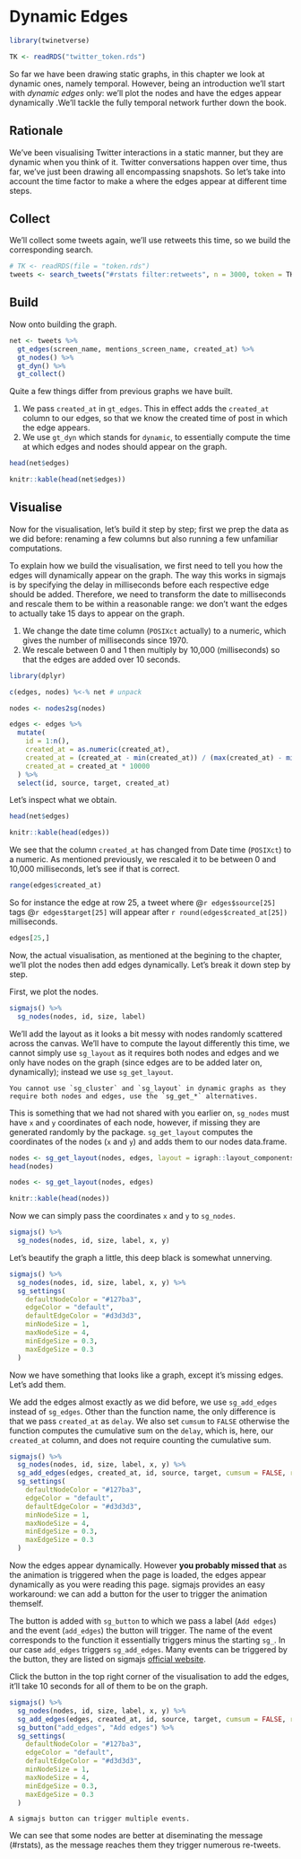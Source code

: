 # Dynamic Edges {#dynamic}

```r
library(twinetverse)

TK <- readRDS("twitter_token.rds")
```

So far we have been drawing static graphs, in this chapter we look at dynamic ones, namely temporal. However, being an introduction we'll start with _dynamic edges_ only: we'll plot the nodes and have the edges appear dynamically .We'll tackle the fully temporal network further down the book. 

## Rationale

We've been visualising Twitter interactions in a static manner, but they are dynamic when you think of it. Twitter conversations happen over time, thus far, we've just been drawing all encompassing snapshots. So let's take into account the time factor to make a where the edges appear at different time steps.

## Collect

We'll collect some tweets again, we'll use retweets this time, so we build the corresponding search.

```r
# TK <- readRDS(file = "token.rds")
tweets <- search_tweets("#rstats filter:retweets", n = 3000, token = TK, include_rts = TRUE)
```

## Build

Now onto building the graph.

```r
net <- tweets %>% 
  gt_edges(screen_name, mentions_screen_name, created_at) %>% 
  gt_nodes() %>% 
  gt_dyn() %>% 
  gt_collect()
```

Quite a few things differ from previous graphs we have built.

1. We pass `created_at` in `gt_edges`. This in effect adds the `created_at` column to our edges, so that we know the created time of post in which the edge appears.
2. We use `gt_dyn` which stands for `dynamic`, to essentially compute the time at which edges and nodes should appear on the graph.

```r
head(net$edges)
```

```r
knitr::kable(head(net$edges))
```

## Visualise

Now for the visualisation, let's build it step by step; first we prep the data as we did before: renaming a few columns but also running a few unfamiliar computations.

To explain how we build the visualisation, we first need to tell you how the edges will dynamically appear on the graph. The way this works in sigmajs is by specifying the delay in milliseconds before each respective edge should be added. Therefore, we need to transform the date to milliseconds and rescale them to be within a reasonable range: we don't want the edges to actually take 15 days to appear on the graph.

1. We change the date time column (`POSIXct` actually) to a numeric, which gives the number of milliseconds since 1970.
2. We rescale between 0 and 1 then multiply by 10,000 (milliseconds) so that the edges are added over 10 seconds.

```r
library(dplyr)

c(edges, nodes) %<-% net # unpack

nodes <- nodes2sg(nodes)

edges <- edges %>% 
  mutate(
    id = 1:n(),
    created_at = as.numeric(created_at),
    created_at = (created_at - min(created_at)) / (max(created_at) - min(created_at)),
    created_at = created_at * 10000
  ) %>% 
  select(id, source, target, created_at)
```

Let's inspect what we obtain.

```r
head(net$edges)
```

```r
knitr::kable(head(edges))
```

We see that the column `created_at` has changed from Date time (`POSIXct`) to a numeric. As mentioned previously, we rescaled it to be between 0 and 10,000 milliseconds, let's see if that is correct.

```r
range(edges$created_at)
```

So for instance the edge at row 25, a tweet where \@`r edges$source[25]` tags \@`r edges$target[25]` will appear after `r round(edges$created_at[25])` milliseconds. 

```r
edges[25,]
```

Now, the actual visualisation, as mentioned at the begining to the chapter, we'll plot the nodes then add edges dynamically. Let's break it down step by step. 

First, we plot the nodes.

```r
sigmajs() %>% 
  sg_nodes(nodes, id, size, label) 
```

We'll add the layout as it looks a bit messy with nodes randomly scattered across the canvas. We'll have to compute the layout differently this time, we cannot simply use `sg_layout` as it requires both nodes and edges and we only have nodes on the graph (since edges are to be added later on, dynamically); instead we use `sg_get_layout`.

```block
You cannot use `sg_cluster` and `sg_layout` in dynamic graphs as they require both nodes and edges, use the `sg_get_*` alternatives.
```

This is something that we had not shared with you earlier on, `sg_nodes` must have `x` and `y` coordinates of each node, however, if missing they are generated randomly by the package. `sg_get_layout` computes the coordinates of the nodes (`x` and `y`) and adds them to our nodes data.frame.

```r
nodes <- sg_get_layout(nodes, edges, layout = igraph::layout_components)
head(nodes)
```

```r
nodes <- sg_get_layout(nodes, edges)

knitr::kable(head(nodes))
```

Now we can simply pass the coordinates `x` and `y` to `sg_nodes`.

```r
sigmajs() %>% 
  sg_nodes(nodes, id, size, label, x, y) 
```

Let's beautify the graph a little, this deep black is somewhat unnerving.

```r
sigmajs() %>% 
  sg_nodes(nodes, id, size, label, x, y) %>%
  sg_settings(
    defaultNodeColor = "#127ba3",
    edgeColor = "default",
    defaultEdgeColor = "#d3d3d3",
    minNodeSize = 1,
    maxNodeSize = 4,
    minEdgeSize = 0.3,
    maxEdgeSize = 0.3
  )
```

Now we have something that looks like a graph, except it's missing edges. Let's add them.

We add the edges almost exactly as we did before, we use `sg_add_edges` instead of `sg_edges`. Other than the function name, the only difference is that we pass `created_at` as `delay`. We also set `cumsum` to `FALSE` otherwise the function computes the cumulative sum on the `delay`, which is, here, our `created_at` column, and does not require counting the cumulative sum.

```r
sigmajs() %>% 
  sg_nodes(nodes, id, size, label, x, y) %>%
  sg_add_edges(edges, created_at, id, source, target, cumsum = FALSE, refresh = TRUE) %>% 
  sg_settings(
    defaultNodeColor = "#127ba3",
    edgeColor = "default",
    defaultEdgeColor = "#d3d3d3",
    minNodeSize = 1,
    maxNodeSize = 4,
    minEdgeSize = 0.3,
    maxEdgeSize = 0.3
  )
```

Now the edges appear dynamically. However **you probably missed that** as the animation is triggered when the page is loaded, the edges appear dynamically as you were reading this page. sigmajs provides an easy workaround: we can add a button for the user to trigger the animation themself.

The button is added with `sg_button` to which we pass a label (`Add edges`) and the event (`add_edges`) the button will trigger. The name of the event corresponds to the function it essentially triggers minus the starting `sg_`. In our case `add_edges` triggers `sg_add_edges`. Many events can be triggered by the button, they are listed on sigmajs [official website](http://sigmajs.john-coene.com/articles/buttons.html).  

Click the button in the top right corner of the visualisation to add the edges, it'll take 10 seconds for all of them to be on the graph.

```r
sigmajs() %>% 
  sg_nodes(nodes, id, size, label, x, y) %>%
  sg_add_edges(edges, created_at, id, source, target, cumsum = FALSE, refresh = TRUE) %>% 
  sg_button("add_edges", "Add edges") %>% 
  sg_settings(
    defaultNodeColor = "#127ba3",
    edgeColor = "default",
    defaultEdgeColor = "#d3d3d3",
    minNodeSize = 1,
    maxNodeSize = 4,
    minEdgeSize = 0.3,
    maxEdgeSize = 0.3
  )
```

```block
A sigmajs button can trigger multiple events.
```

We can see that some nodes are better at diseminating the message (#rstats), as the message reaches them they trigger numerous re-tweets.

